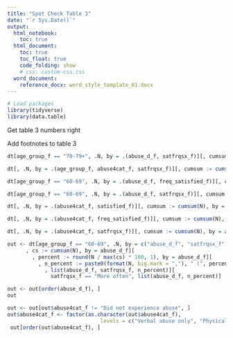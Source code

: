 ```yaml
---
title: "Spot Check Table 3"
date: "`r Sys.Date()`"
output: 
  html_notebook:
    toc: true
  html_document:
    toc: true
    toc_float: true
    code_folding: show
    # css: custom-css.css
  word_document:
    reference_docx: word_style_template_01.docx
---
```


```r
# Load packages
library(tidyverse)
library(data.table)
```

Get table 3 numbers right

Add footnotes to table 3

```r
dt[age_group_f == "70-79+", .N, by = .(abuse_d_f, satfrqsx_f)][, cumsum := cumsum(N), by = abuse_d_f][, percent := N / max(cumsum), by = abuse_d_f][satfrqsx_f == "More often"]
```

```r
dt[, .N, by = .(age_group_f, abuse4cat_f, satfrqsx_f)][, cumsum := cumsum(N), by = .(age_group_f, abuse4cat_f)][, percent := N / max(cumsum), by = .(age_group_f, abuse4cat_f)][order(age_group_f, abuse4cat_f)][age_group_f == "60-69"]
```


```r
dt[age_group_f == "60-69", .N, by = .(abuse_d_f, freq_satisfied_f)][, cumsum := cumsum(N), by = abuse_d_f][, percent := N / max(cumsum), by = abuse_d_f][]
```

```r
dt[age_group_f == "60-69", .N, by = .(abuse_d_f, satfrqsx_f)][, cumsum := cumsum(N), by = abuse_d_f][, percent := N / max(cumsum), by = abuse_d_f][]
```

```r
dt[, .N, by = .(abuse4cat_f, satisfied_f)][, cumsum := cumsum(N), by = abuse4cat_f][, percent := N / max(cumsum), by = abuse4cat_f][]
```

```r
dt[, .N, by = .(abuse4cat_f, freq_satisfied_f)][, cumsum := cumsum(N), by = abuse4cat_f][, percent := N / max(cumsum), by = abuse4cat_f][]
```

```r
dt[, .N, by = .(abuse4cat_f, satfrqsx_f)][, cumsum := cumsum(N), by = abuse4cat_f][, percent := N / max(cumsum), by = abuse4cat_f][]
```

```r
out <- dt[age_group_f == "60-69", .N, by = c("abuse_d_f", "satfrqsx_f")][
      , cs := cumsum(N), by = abuse_d_f][
        , percent := round(N / max(cs) * 100, 1), by = abuse_d_f][
          , n_percent := paste0(format(N, big.mark = ","), " (", percent, ")")][
            , list(abuse_d_f, satfrqsx_f, n_percent)][
              satfrqsx_f == "More often", list(abuse_d_f, n_percent)]

out <- out[order(abuse_d_f), ]
out

out <- out[out$abuse4cat_f != "Did not experience abuse", ]
out$abuse4cat_f <- factor(as.character(out$abuse4cat_f),
                              levels = c("Verbal abuse only", "Physical abuse only", "Physical and verbal abuse"))
 out[order(out$abuse4cat_f), ]
```

